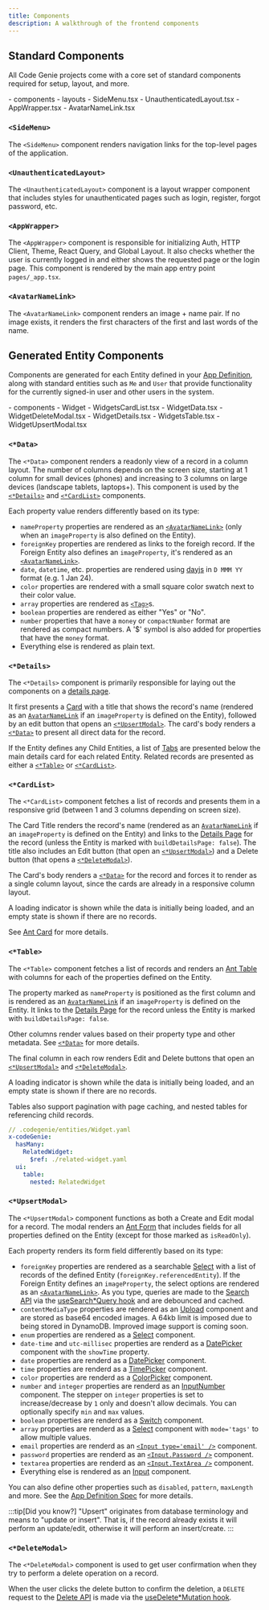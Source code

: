 ```yaml
---
title: Components
description: A walkthrough of the frontend components
---
```



## Standard Components

All Code Genie projects come with a core set of standard components required for setup, layout, and more.

<FileTree>
- components
  - layouts
    - SideMenu.tsx
    - UnauthenticatedLayout.tsx
  - AppWrapper.tsx
  - AvatarNameLink.tsx
</FileTree>

### `<SideMenu>`
The `<SideMenu>` component renders navigation links for the top-level pages of the application.

### `<UnauthenticatedLayout>`
The `<UnauthenticatedLayout>` component is a layout wrapper component that includes styles for unauthenticated pages such as login, register, forgot password, etc.

### `<AppWrapper>`
The `<AppWrapper>` component is responsible for initializing Auth, HTTP Client, Theme, React Query, and Global Layout. It also checks whether the user is currently logged in and either shows the requested page or the login page. This component is rendered by the main app entry point `pages/_app.tsx`.

### `<AvatarNameLink>`
The `<AvatarNameLink>` component renders an image + name pair. If no image exists, it renders the first characters of the first and last words of the name.

## Generated Entity Components

Components are generated for each Entity defined in your [App Definition](#../../spec/app-definition), along with standard entities such as `Me` and `User` that provide functionality for the currently signed-in user and other users in the system.

<FileTree>
- components
  - Widget
    - WidgetsCardList.tsx
    - WidgetData.tsx
    - WidgetDeleteModal.tsx
    - WidgetDetails.tsx
    - WidgetsTable.tsx
    - WidgetUpsertModal.tsx
</FileTree>

### `<*Data>`

The `<*Data>` component renders a readonly view of a record in a column layout. The number of columns depends on the screen size, starting at 1 column for small devices (phones) and increasing to 3 columns on large devices (landscape tablets, laptops+). This component is used by the [`<*Details>`](#details) and [`<*CardList>`](#cardlist) components.

Each property value renders differently based on its type:

- `nameProperty` properties are rendered as an [`<AvatarNameLink>`](#avatarnamelink) (only when an `imageProperty` is also defined on the Entity).
- `foreignKey` properties are rendered as links to the foreigh record. If the Foreign Entity also defines an `imageProperty`, it's rendered as an [`<AvatarNameLink>`](#avatarnamelink).
- `date`, `datetime`, etc. properties are rendered using [dayjs](https://day.js.org/) in `D MMM YY` format (e.g. 1 Jan 24).
- `color` properties are rendered with a small square color swatch next to their color value.
- `array` properties are rendered as [`<Tag>`](https://ant.design/components/Tag)s.
- `boolean` properties are rendered as either "Yes" or "No".
- `number` properties that have a `money` or `compactNumber` format are rendered as compact numbers. A '$' symbol is also added for properties that have the `money` format.
- Everything else is rendered as plain text.

### `<*Details>`

The `<*Details>` component is primarily responsible for laying out the components on a [details page](#generated-entity-pages).

It first presents a [Card](https://ant.design/components/Card) with a title that shows the record's name (rendered as an [`AvatarNameLink`](#avatarnamelink) if an `imageProperty` is defined on the Entity), followed by an edit button that opens an [`<*UpsertModal>`](#upsertmodal). The card's body renders a [`<*Data>`](#data) to present all direct data for the record.

If the Entity defines any Child Entities, a list of [Tabs](https://ant.design/components/Tabs) are presented below the main details card for each related Entity. Related records are presented as either a [`<*Table>`](#table) or [`<*CardList>`](#cardlist).

### `<*CardList>`

The `<*CardList>` component fetches a list of records and presents them in a responsive grid (between 1 and 3 columns depending on screen size).

The Card Title renders the record's name (rendered as an [`AvatarNameLink`](#avatarnamelink) if an `imageProperty` is defined on the Entity) and links to the [Details Page](#details-page) for the record (unless the Entity is marked with `buildDetailsPage: false`). The title also includes an Edit button (that open an [`<*UpsertModal>`](#upsertmodal)) and a Delete button (that opens a [`<*DeleteModal>`](#deletemodal)).

The Card's body renders a [`<*Data>`](#data) for the record and forces it to render as a single column layout, since the cards are already in a responsive column layout.

A loading indicator is shown while the data is initially being loaded, and an empty state is shown if there are no records.

See [Ant Card](https://ant.design/components/card) for more details.

### `<*Table>`

The `<*Table>` component fetches a list of records and renders an [Ant Table](https://ant.design/components/table) with columns for each of the properties defined on the Entity.

The property marked as `nameProperty` is positioned as the first column and is rendered as an [`AvatarNameLink`](#avatarnamelink) if an `imageProperty` is defined on the Entity. It links to the [Details Page](#details-page) for the record unless the Entity is marked with `buildDetailsPage: false`.

Other columns render values based on their property type and other metadata. See [`<*Data>`](#data) for more details.

The final column in each row renders Edit and Delete buttons that open an [`<*UpsertModal>`](#upsertmodal) and [`<*DeleteModal>`](#deletemodal).

A loading indicator is shown while the data is initially being loaded, and an empty state is shown if there are no records.

Tables also support pagination with page caching, and nested tables for referencing child records.

```yaml
// .codegenie/entities/Widget.yaml
x-codeGenie:
  hasMany:
    RelatedWidget:
      $ref: ./related-widget.yaml
  ui:
    table:
      nested: RelatedWidget
```

### `<*UpsertModal>`

The `<*UpsertModal>` component functions as both a Create and Edit modal for a record. The modal renders an [Ant Form](https://ant.design/components/form) that includes fields for all properties defined on the Entity (except for those marked as `isReadOnly`).

Each property renders its form field differently based on its type:

- `foreignKey` properties are rendered as a searchable [Select](https://ant.design/components/select) with a list of records of the defined Entity (`foreignKey.referencedEntity`). If the Foreign Entity defines an `imageProperty`, the select options are rendered as an [`<AvatarNameLink>`](#avatarnamelink). As you type, queries are made to the [Search API]() via the [useSearch*Query hook](./hooks#usesearch-query) and are debounced and cached.
- `contentMediaType` properties are rendered as an [Upload](https://ant.design/components/select) component and are stored as base64 encoded images. A 64kb limit is imposed due to being stored in DynamoDB. Improved image support is coming soon.
- `enum` properties are rendered as a [Select](https://ant.design/components/select) component.
- `date-time` and `utc-millisec` properties are renderd as a [DatePicker](https://ant.design/components/datepicker) component with the `showTime` property.
- `date` properties are renderd as a [DatePicker](https://ant.design/components/datepicker) component.
- `time` properties are renderd as a [TimePicker](https://ant.design/components/timepicker) component.
- `color` properties are renderd as a [ColorPicker](https://ant.design/components/colorpicker) component.
- `number` and `integer` properties are renderd as an [InputNumber](https://ant.design/components/inputnumber) component. The stepper on `integer` properties is set to increase/decrease by `1` only and doesn't allow decimals. You can optionally specify `min` and `max` values.
- `boolean` properties are renderd as a [Switch](https://ant.design/components/switch) component.
- `array` properties are renderd as a [Select](https://ant.design/components/select) component with `mode='tags'` to allow multiple values.
- `email` properties are renderd as an [`<Input type='email' />`](https://ant.design/components/input#email) component.
- `password` properties are renderd as an [`<Input.Password />`](https://ant.design/components/inputpassword) component.
- `textarea` properties are renderd as an [`<Input.TextArea />`](https://ant.design/components/inputtextarea) component.
- Everything else is rendered as an [Input](https://ant.design/components/input) component.

You can also define other properties such as `disabled`, `pattern`, `maxLength` and more. See the [App Definition Spec](../spec/app-definition) for more details.

:::tip[Did you know?]
"Upsert" originates from database terminology and means to "update or insert". That is, if the record already exists it will perform an update/edit, otherwise it will perform an insert/create.
:::

### `<*DeleteModal>`

The `<*DeleteModal>` component is used to get user confirmation when they try to perform a delete operation on a record.

When the user clicks the delete button to confirm the deletion, a `DELETE` request to the [Delete API]() is made via the [useDelete*Mutation hook](./hooks#usedelete-mutation).

